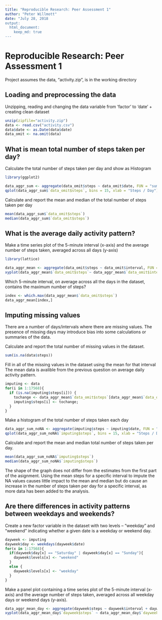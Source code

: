 ```yaml
---
title: "Reproducible Research: Peer Assessment 1"
author: "Peter Willmott"
date: "July 28, 2018
output: 
  html_document:
    keep_md: true
---
```

# Reproducible Research: Peer Assessment 1

Project assumes the data, "activity.zip", is in the working directory

## Loading and preprocessing the data

Unzipping, reading and changing the data variable from 'factor' to 'date' + creating clean dataset

```r
unzip(zipfile="activity.zip")
data <- read.csv("activity.csv")
data$date <- as.Date(data$date)
data_omit <- na.omit(data)
```

## What is mean total number of steps taken per day?
Calculate the total number of steps taken per day and show as Histogram

```r
library(ggplot2)

data_aggr_sum <- aggregate(data_omit$steps ~ data_omit$date, FUN = "sum")
qplot(data_aggr_sum$`data_omit$steps`, bins = 15, xlab = "Steps / Day")
```

Calculate and report the mean and median of the total number of steps taken per day

```r
mean(data_aggr_sum$`data_omit$steps`)
median(data_aggr_sum$`data_omit$steps`)
```

## What is the average daily activity pattern?

Make a time series plot of the 5-minute interval (x-axis) and the average number of steps taken, averaged across all days (y-axis)

```r
library(lattice)

data_aggr_mean <- aggregate(data_omit$steps ~ data_omit$interval, FUN = "mean")
xyplot(data_aggr_mean$`data_omit$steps`~ data_aggr_mean$`data_omit$interval`, type="l", ylab="Steps (average)", xlab="Intervals (5 minutes")
```

Which 5-minute interval, on average across all the days in the dataset, contains the maximum number of steps?

```r
index <- which.max(data_aggr_mean$`data_omit$steps`)
data_aggr_mean[index,]
```

## Imputing missing values
There are a number of days/intervals where there are missing values. The presence of missing days may introduce bias into some calculations or summaries of the data.

Calculate and report the total number of missing values in the dataset.

```r
sum(is.na(data$steps))
```

Fill in all of the missing values in the dataset using the mean for that interval
The mean data is avalible from the previous question on average daily activity pattern.

```r
imputing <- data
for(i in 1:17568){
  if (is.na(imputing$steps[i])) {
    tochange <- data_aggr_mean$`data_omit$steps`[data_aggr_mean$`data_omit$interval` == imputing$interval[i]];
    imputing$steps[i] <- tochange;
  }
}
```

Make a histogram of the total number of steps taken each day

```r
data_aggr_sum_noNA <- aggregate(imputing$steps ~ imputing$date, FUN = "sum")
qplot(data_aggr_sum_noNA$`imputing$steps`, bins = 15, xlab = "Steps / Day")
```
Calculate and report the mean and median total number of steps taken per day. 

```r
mean(data_aggr_sum_noNA$`imputing$steps`)
median(data_aggr_sum_noNA$`imputing$steps`)
```
The shape of the graph does not differ from the estimates from the first part of the asignment. Using the mean steps for a specific interval to impute the NA values causes little impact to the mean and median but do cause an increase in the number of steps taken per day for a specific interval, as more data has been added to the analysis.


## Are there differences in activity patterns between weekdays and weekends?

Create a new factor variable in the dataset with two levels – “weekday” and “weekend” indicating whether a given date is a weekday or weekend day. 

```r
dayweek <- imputing
dayweek$day <- weekdays(dayweek$date)
for(x in 1:17568){
  if(dayweek$day[x] == "Saturday" | dayweek$day[x] == "Sunday"){
    dayweek$levels[x] <- "weekend"
  }
  else {
    dayweek$levels[x] <- "weekday"
  }
}

```
Make a panel plot containing a time series plot of the 5-minute interval (x-axis) and the average number of steps taken, averaged across all weekday days or weekend days (y-axis).

```r
data_aggr_mean_day <- aggregate(dayweek$steps ~ dayweek$interval + dayweek$levels, FUN = "mean")
xyplot(data_aggr_mean_day$`dayweek$steps` ~ data_aggr_mean_day$`dayweek$interval` | data_aggr_mean_day$`dayweek$levels`, layout = c(1,2), type="l", ylab="Steps (average)", xlab="Intervals (5 minutes", main = "Weekdays VS. Weekends")
```
